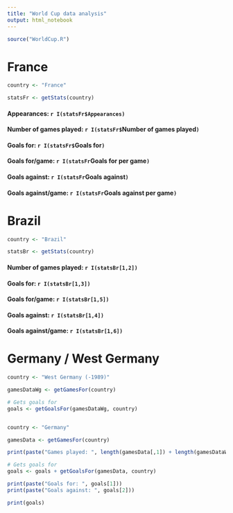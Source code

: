 ```yaml
---
title: "World Cup data analysis"
output: html_notebook
---
```


```r
source("WorldCup.R")
```

# France

```r
country <- "France"

statsFr <- getStats(country)
```

#### Appearances: `r I(statsFr$Appearances)`
#### Number of games played: `r I(statsFr$`Number of games played`)`
#### Goals for: `r I(statsFr$`Goals for`)`
#### Goals for/game: `r I(statsFr`Goals for per game`)`
#### Goals against: `r I(statsFr`Goals against`)`
#### Goals against/game: `r I(statsFr`Goals against per game`)`

# Brazil

```r
country <- "Brazil"

statsBr <- getStats(country)
```

#### Number of games played: `r I(statsBr[1,2])`
#### Goals for: `r I(statsBr[1,3])`
#### Goals for/game: `r I(statsBr[1,5])`
#### Goals against: `r I(statsBr[1,4])`
#### Goals against/game: `r I(statsBr[1,6])`

# Germany / West Germany

```r
country <- "West Germany (-1989)"

gamesDataWg <- getGamesFor(country)

# Gets goals for
goals <- getGoalsFor(gamesDataWg, country)


country <- "Germany"

gamesData <- getGamesFor(country)

print(paste("Games played: ", length(gamesData[,1]) + length(gamesDataWg[,1])))

# Gets goals for
goals <- goals + getGoalsFor(gamesData, country)

print(paste("Goals for: ", goals[1]))
print(paste("Goals against: ", goals[2]))

print(goals)

```
